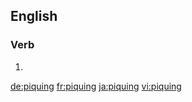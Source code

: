 
==English==

===Verb===
{{head|en|present participle}}

# {{present participle of|pique|lang=en|nocat=1}}

[[de:piquing]]
[[fr:piquing]]
[[ja:piquing]]
[[vi:piquing]]